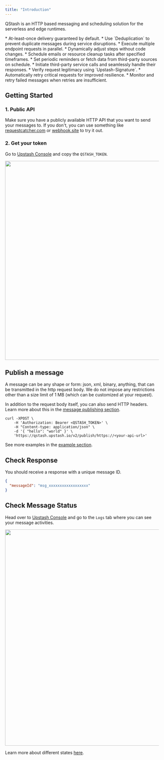 ```yaml
---
title: "Introduction"
---
```


QStash is an HTTP based messaging and scheduling solution for the serverless and
edge runtimes. 

<CardGroup cols={2}>
  <Card title="Reliable Delivery" href="/qstash/features/deduplication">
    * At-least-once delivery guaranteed by default.
    * Use `Deduplication` to prevent duplicate messages during service disruptions.
  </Card>
  <Card title="Fan-out" href="/qstash/features/topics">
    * Execute multiple endpoint requests in parallel.
    * Dynamically adjust steps without code changes.
  </Card>
  <Card title="Delayed Messages" href="/qstash/features/delay">
    * Schedule emails or resource cleanup tasks after specified timeframes.
  </Card>
  <Card title="Scheduled Tasks" href="/qstash/features/schedules">
    * Set periodic reminders or fetch data from third-party sources on schedule.
  </Card>
  <Card title="Chain Dependent Events" href="/qstash/features/callbacks">
    * Initiate third-party service calls and seamlessly handle their responses.
  </Card>
  <Card title="Security" href="/qstash/features/security#request-signing-optional">
    * Verify request legitimacy using `Upstash-Signature`.
  </Card>
  <Card title="Retries for Resilience" href="/qstash/features/retry">
    * Automatically retry critical requests for improved resilience.
  </Card>
  <Card title="Failure Management" href="/qstash/features/dlq">
    * Monitor and retry failed messages when retries are insufficient.
  </Card>
</CardGroup>

## Getting Started

### 1. Public API

Make sure you have a publicly available HTTP API that you want to send your
messages to. If you don't, you can use something like
[requestcatcher.com](https://requestcatcher.com/) or
[webhook.site](https://webhook.site/) to try it out.

### 2. Get your token

Go to [Upstash Console](https://console.upstash.com/qstash) and copy the
`QSTASH_TOKEN`.

<Frame>
  <img src="/img/qstash/rest_token.png" width="649" />
</Frame>

## Publish a message

A message can be any shape or form: json, xml, binary, anything, that can be
transmitted in the http request body. We do not impose any restrictions other
than a size limit of 1 MB (which can be customized at your request).

In addition to the request body itself, you can also send HTTP headers. Learn
more about this in the [message publishing section](/qstash/howto/publishing).

```
curl -XPOST \
    -H 'Authorization: Bearer <QSTASH_TOKEN>' \
    -H "Content-type: application/json" \
    -d '{ "hello": "world" }' \
    'https://qstash.upstash.io/v2/publish/https://<your-api-url>'
```

See more examples in the [example section](/qstash/overall/apiexamples).

## Check Response

You should receive a response with a unique message ID.

```json
{
  "messageId": "msg_xxxxxxxxxxxxxxxxxx"
}
```

## Check Message Status

Head over to [Upstash Console](https://console.upstash.com/qstash) and go to the
`Logs` tab where you can see your message activities.

<Frame>
  <img src="/img/qstash/log.png" width="705" />
</Frame>

Learn more about different states [here](/qstash/howto/debug-logs).
